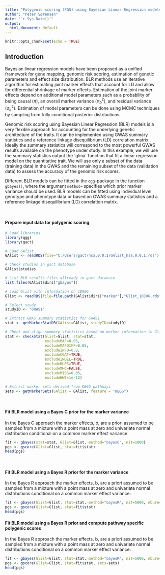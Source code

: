 ```yaml
---
title: "Polygenic scoring (PGS) using Bayesian Linear Regression models and biological pathway information"
author: "Peter Sørensen"
date: "`r Sys.Date()`"
output:
  html_document: default
---
```


```r
knitr::opts_chunk$set(echo = TRUE)
```

## Introduction
Bayesian linear regression models have been proposed as a unified framework for gene mapping, genomic risk scoring, estimation of genetic parameters and effect size distribution. BLR methods use an iterative algorithm for estimating joint marker effects that account for LD and allow for differential shrinkage of marker effects. Estimation of the joint marker effects depend on additional model parameters such as a probability of being causal ($\pi$), an overall marker variance ($\sigma_{b}^2$), and residual variance ($\sigma_e^2$). Estimation of model parameters can be done using MCMC techniques by sampling from fully conditional posterior distributions. 

Genomic risk scoring using Bayesian Linear Regression (BLR) models is a very flexible approach for accounting for the underlying genetic architecture of the traits. It can be implemented using GWAS summary statistics and a reference linkage disequilibrium (LD) correlation matrix. Ideally the summary statistics will correspond to the most powerful GWAS results available on the phenotype under study. In this example, we will use the summary statistics output the ´glma´ function that fit a linear regression model on the quantitative trait. We will use only a subset of the data (training data) in the GWAS and the remaining subset of the data (validation data) to assess the accuracy of the genomic risk scores.   

Different BLR models can be fitted in the `qgg`-package in the function `gbayes()`, where the argument `method=` specifies which prior marker variance should be used. BLR models can be fitted using individual level genotype and phenotype data or based on GWAS summary statistics and a reference linkage disequilibrium (LD) correlation matrix.

<br>

#### Prepare input data for polygenic scoring 
```r
# Load libraries
library(qgg)
library(gact)

# Load GAlist
GAlist <- readRDS(file="C:/Users/gact/hsa.0.0.1/GAlist_hsa.0.0.1.rds")

# Check studies in gact database
GAlist$studies

# List BLR results files allready in gact database
list.files(GAlist$dirs["gbayes"])

# Load Glist with information on 1000G
Glist <- readRDS(file=file.path(GAlist$dirs["marker"],"Glist_1000G.rds"))

# Select study
studyID <- "GWAS1"

# Extract GWAS summary statistics for GWAS1
stat <- getMarkerStatDB(GAlist=GAlist, studyID=studyID)

# Check and align summary statistics based on marker information in Glist
stat <- checkStat(Glist=Glist, stat=stat,
                  excludeMAF=0.05,
                  excludeMAFDIFF=0.05,
                  excludeINFO=0.8,
                  excludeCGAT=TRUE,
                  excludeINDEL=TRUE,
                  excludeDUPS=TRUE,
                  excludeMHC=FALSE,
                  excludeMISS=0.05,
                  excludeHWE=1e-12)

# Extract marker sets derived from KEGG pathways
sets <- getMarkerSets(GAlist = GAlist, feature = "KEGG")

```

<br>

#### Fit BLR model using a Bayes C prior for the marker variance
In the Bayes C approach the marker effects, b, are a priori assumed to be sampled from a mixture with a point mass at zero and univariate normal distribution conditional on a common marker effect variance:
```r
fit <- gbayes(stat=stat, Glist=Glist, method="bayesC", nit=1000)
pgs <- gscore(Glist=Glist, stat=fit$stat)
head(pgs)
```

<br>

#### Fit BLR model using a Bayes R prior for the marker variance
In the Bayes R approach the marker effects, b, are a priori assumed to be sampled from a mixture with a point mass at zero and univariate normal distributions conditional on a common marker effect variance: 
```r
fit <- gbayes(Glist=Glist, stat=stat, method="bayesR", nit=5000, nburn=1000)
pgs <- gscore(Glist=Glist, stat=fit$stat)
head(pgs)
```


#### Fit BLR model using a Bayes R prior and compute pathway specific polygenic scores
In the Bayes R approach the marker effects, b, are a priori assumed to be sampled from a mixture with a point mass at zero and univariate normal distributions conditional on a common marker effect variance: 
```r
fit <- gbayes(Glist=Glist, stat=stat, method="bayesR", nit=5000, nburn=1000)
pgs <- gscore(Glist=Glist, stat=fit$stat, sets=sets)
head(pgs)
```
